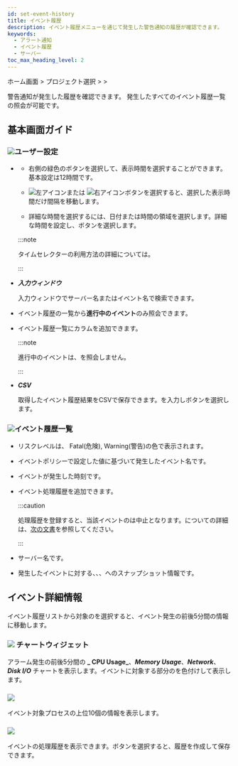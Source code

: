 ```yaml
---
id: set-event-history
title: イベント履歴
description: イベント履歴メニューを通じて発生した警告通知の履歴が確認できます。
keywords:
  - アラート通知
  - イベント履歴
  - サーバー
toc_max_heading_level: 2
---
```


ホーム画面 &gt; プロジェクト選択 &gt; <Cmdname sid="side_event" className="uitext" /> &gt; <Cmdname sid="side_eventHistory" className="uitext" />

警告通知が発生した履歴を確認できます。 発生したすべてのイベント履歴一覧の照会が可能です。 

## 基本画面ガイド

<ImgLang img='event-history-server.png' desc='サーバーイベント履歴'/>

### ![](/img/number-01.png)**ユーザー設定**

- <Cmdname sid="time_selector" className="uitext" />

  - 右側の緑色のボタンを選択して、表示時間を選択することができます。基本設定は12時間です。

  - ![左アイコン](/img/left-arrow.svg)または ![右アイコン](/img/right-arrow.svg)ボタンを選択すると、選択した表示時間だけ間隔を移動します。

  - 詳細な時間を選択するには、日付または時間の領域を選択します。詳細な時間を設定し、<Cmdname sid="apply" className="uitext" />ボタンを選択します。

  :::note 

  タイムセレクターの利用方法の詳細については。

  :::

- **_入力ウィンドウ_**  

  入力ウィンドウでサーバー名またはイベント名で検索できます。

- <Cmdname sid="exclude_resolved_alerts" className="uitext" />

  イベント履歴の一覧から**進行中のイベント**のみ照会できます。

- <Cmdname sid="BTN06585" className="uitext" />

  イベント履歴一覧に<Cmdname sid="TTL06583" className="uitext" />カラムを追加できます。 

  :::note

  進行中のイベントは、<Cmdname sid="TTL06583" className="uitext" />を照会しません。

  :::

- **_CSV_**

  取得したイベント履歴結果をCSVで保存できます。<Cmdname sid="maximum_csv_lines" className="uitext" />を入力し<Cmdname sid="download" className="uitext" />ボタンを選択します。

### ![](/img/number-02.png)**イベント履歴一覧**

- <Cmdname sid="sms_alert_severity" className="uitext" />

  リスクレベルは、 <span class='vslow'>Fatal</span>(危険), <span class='slow'>Warning</span>(警告)の色で表示されます。

- <Cmdname sid="event_title" className="uitext" />

  イベントポリシーで設定した値に基づいて発生したイベント名です。

- <Cmdname sid="event_time" className="uitext" />

  イベントが発生した時刻です。

- <Cmdname sid="sms_alert_acknowledge" className="uitext" /><ScrollToLink anchor='scrollTo-alert-acknowledge' />

  イベント処理履歴を追加できます。

  :::caution

  処理履歴を登録すると、当該イベントの<Cmdname sid="TTL06149" className="uitext" />は中止となります。<Cmdname sid="TTL06149" className="uitext" />についての詳細は、[次の文書](set-receive-event#escalation)を参照してください。

  :::

- <Cmdname sid="server" className="uitext" />

  サーバー名です。 

- <Cmdname sid="sms_alert_snapshot" className="uitext" />

  発生したイベントに対する<Cmdname sid="cpu" className="uitext" />、<Cmdname sid="memory_pused" className="uitext" />、<Cmdname sid="disk" className="uitext" />、<Cmdname sid="network" className="uitext" />へのスナップショット情報です。 

## イベント詳細情報

イベント履歴リストから対象の<Cmdname sid="event_title" className="uitext" />を選択すると、イベント発生の前後5分間の<Cmdname sid="detail" className="uitext" />情報に移動します。

<ImgLang img='server-event-detail.png' desc='サーバーイベント詳細'/>

### ![](/img/number-01.png) **チャートウィジェット**

アラーム発生の前後5分間の **_ CPU Usage_**、**_Memory Usage_**、**_Network_**、**_Disk I/O_** チャートを表示します。イベントに対象する部分の<Cmdname sid="sms_alert_severity" className="uitext" />を色付けして表示します。

### ![](/img/number-02.png) <Cmdname sid="sms_summary_process" className="uitext" />

イベント対象プロセスの上位10個の情報を表示します。 

### ![](/img/number-03.png) <Cmdname sid="sms_alert_acknowledge_detail" className="uitext" />

イベントの処理履歴を表示できます。<Cmdname sid="sms_alert_acknowledge_add" className="uitext" />ボタンを選択すると、履歴を作成して保存できます。
